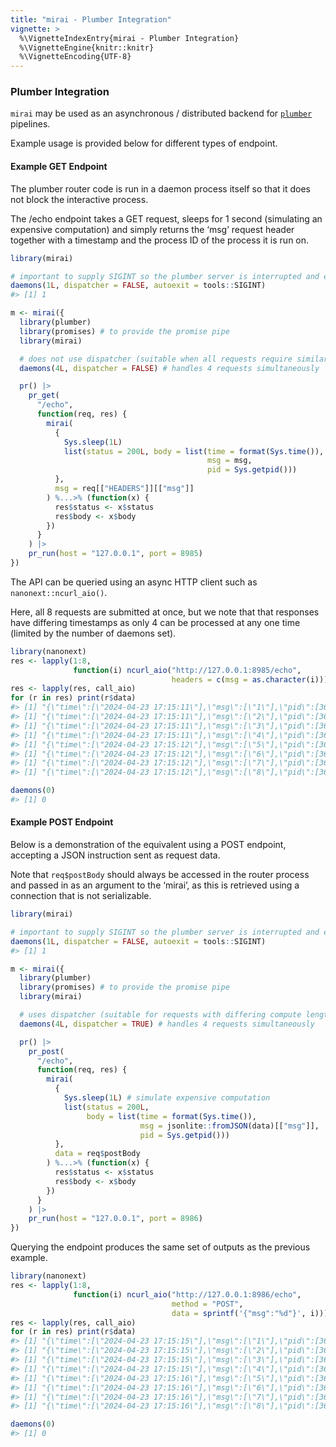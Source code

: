 ```yaml
---
title: "mirai - Plumber Integration"
vignette: >
  %\VignetteIndexEntry{mirai - Plumber Integration}
  %\VignetteEngine{knitr::knitr}
  %\VignetteEncoding{UTF-8}
---
```



### Plumber Integration

`mirai` may be used as an asynchronous / distributed backend for [`plumber`](https://www.rplumber.io/) pipelines.

Example usage is provided below for different types of endpoint.

#### Example GET Endpoint

The plumber router code is run in a daemon process itself so that it does not block the interactive process.

The /echo endpoint takes a GET request, sleeps for 1 second (simulating an expensive computation) and simply returns the 'msg' request header together with a timestamp and the process ID of the process it is run on.


```r
library(mirai)

# important to supply SIGINT so the plumber server is interrupted and exits cleanly when torn down
daemons(1L, dispatcher = FALSE, autoexit = tools::SIGINT)
#> [1] 1

m <- mirai({
  library(plumber)
  library(promises) # to provide the promise pipe
  library(mirai)

  # does not use dispatcher (suitable when all requests require similar compute)
  daemons(4L, dispatcher = FALSE) # handles 4 requests simultaneously

  pr() |>
    pr_get(
      "/echo",
      function(req, res) {
        mirai(
          {
            Sys.sleep(1L)
            list(status = 200L, body = list(time = format(Sys.time()),
                                            msg = msg,
                                            pid = Sys.getpid()))
          },
          msg = req[["HEADERS"]][["msg"]]
        ) %...>% (function(x) {
          res$status <- x$status
          res$body <- x$body
        })
      }
    ) |>
    pr_run(host = "127.0.0.1", port = 8985)
})
```

The API can be queried using an async HTTP client such as `nanonext::ncurl_aio()`.

Here, all 8 requests are submitted at once, but we note that that responses have differing timestamps as only 4 can be processed at any one time (limited by the number of daemons set).

```r
library(nanonext)
res <- lapply(1:8,
              function(i) ncurl_aio("http://127.0.0.1:8985/echo",
                                    headers = c(msg = as.character(i))))
res <- lapply(res, call_aio)
for (r in res) print(r$data)
#> [1] "{\"time\":[\"2024-04-23 17:15:11\"],\"msg\":[\"1\"],\"pid\":[36065]}"
#> [1] "{\"time\":[\"2024-04-23 17:15:11\"],\"msg\":[\"2\"],\"pid\":[36062]}"
#> [1] "{\"time\":[\"2024-04-23 17:15:11\"],\"msg\":[\"3\"],\"pid\":[36068]}"
#> [1] "{\"time\":[\"2024-04-23 17:15:11\"],\"msg\":[\"4\"],\"pid\":[36060]}"
#> [1] "{\"time\":[\"2024-04-23 17:15:12\"],\"msg\":[\"5\"],\"pid\":[36065]}"
#> [1] "{\"time\":[\"2024-04-23 17:15:12\"],\"msg\":[\"6\"],\"pid\":[36062]}"
#> [1] "{\"time\":[\"2024-04-23 17:15:12\"],\"msg\":[\"7\"],\"pid\":[36068]}"
#> [1] "{\"time\":[\"2024-04-23 17:15:12\"],\"msg\":[\"8\"],\"pid\":[36060]}"

daemons(0)
#> [1] 0
```

#### Example POST Endpoint

Below is a demonstration of the equivalent using a POST endpoint, accepting a JSON instruction sent as request data.

Note that `req$postBody` should always be accessed in the router process and passed in as an argument to the 'mirai', as this is retrieved using a connection that is not serializable.

```r
library(mirai)

# important to supply SIGINT so the plumber server is interrupted and exits cleanly when torn down
daemons(1L, dispatcher = FALSE, autoexit = tools::SIGINT)
#> [1] 1

m <- mirai({
  library(plumber)
  library(promises) # to provide the promise pipe
  library(mirai)

  # uses dispatcher (suitable for requests with differing compute lengths)
  daemons(4L, dispatcher = TRUE) # handles 4 requests simultaneously

  pr() |>
    pr_post(
      "/echo",
      function(req, res) {
        mirai(
          {
            Sys.sleep(1L) # simulate expensive computation
            list(status = 200L,
                 body = list(time = format(Sys.time()),
                             msg = jsonlite::fromJSON(data)[["msg"]],
                             pid = Sys.getpid()))
          },
          data = req$postBody
        ) %...>% (function(x) {
          res$status <- x$status
          res$body <- x$body
        })
      }
    ) |>
    pr_run(host = "127.0.0.1", port = 8986)
})
```

Querying the endpoint produces the same set of outputs as the previous example.

```r
library(nanonext)
res <- lapply(1:8,
              function(i) ncurl_aio("http://127.0.0.1:8986/echo",
                                    method = "POST",
                                    data = sprintf('{"msg":"%d"}', i)))
res <- lapply(res, call_aio)
for (r in res) print(r$data)
#> [1] "{\"time\":[\"2024-04-23 17:15:15\"],\"msg\":[\"1\"],\"pid\":[36338]}"
#> [1] "{\"time\":[\"2024-04-23 17:15:15\"],\"msg\":[\"2\"],\"pid\":[36343]}"
#> [1] "{\"time\":[\"2024-04-23 17:15:15\"],\"msg\":[\"3\"],\"pid\":[36340]}"
#> [1] "{\"time\":[\"2024-04-23 17:15:15\"],\"msg\":[\"4\"],\"pid\":[36346]}"
#> [1] "{\"time\":[\"2024-04-23 17:15:16\"],\"msg\":[\"5\"],\"pid\":[36346]}"
#> [1] "{\"time\":[\"2024-04-23 17:15:16\"],\"msg\":[\"6\"],\"pid\":[36338]}"
#> [1] "{\"time\":[\"2024-04-23 17:15:16\"],\"msg\":[\"7\"],\"pid\":[36343]}"
#> [1] "{\"time\":[\"2024-04-23 17:15:16\"],\"msg\":[\"8\"],\"pid\":[36340]}"

daemons(0)
#> [1] 0
```

